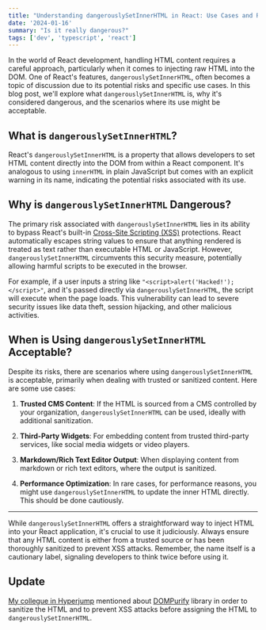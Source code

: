 ```yaml
---
title: "Understanding dangerouslySetInnerHTML in React: Use Cases and Risks"
date: '2024-01-16'
summary: "Is it really dangerous?"
tags: ['dev', 'typescript', 'react']
---
```


In the world of React development, handling HTML content requires a careful approach, particularly when it comes to injecting raw HTML into the DOM. One of React's features, `dangerouslySetInnerHTML`, often becomes a topic of discussion due to its potential risks and specific use cases. In this blog post, we'll explore what `dangerouslySetInnerHTML` is, why it's considered dangerous, and the scenarios where its use might be acceptable.

## What is `dangerouslySetInnerHTML`?

React's `dangerouslySetInnerHTML` is a property that allows developers to set HTML content directly into the DOM from within a React component. It's analogous to using `innerHTML` in plain JavaScript but comes with an explicit warning in its name, indicating the potential risks associated with its use.

## Why is `dangerouslySetInnerHTML` Dangerous?

The primary risk associated with `dangerouslySetInnerHTML` lies in its ability to bypass React's built-in [Cross-Site Scripting (XSS)](https://owasp.org/www-community/attacks/xss/) protections. React automatically escapes string values to ensure that anything rendered is treated as text rather than executable HTML or JavaScript. However, `dangerouslySetInnerHTML` circumvents this security measure, potentially allowing harmful scripts to be executed in the browser.

For example, if a user inputs a string like `"<script>alert('Hacked!');</script>"`, and it's passed directly via `dangerouslySetInnerHTML`, the script will execute when the page loads. This vulnerability can lead to severe security issues like data theft, session hijacking, and other malicious activities.

## When is Using `dangerouslySetInnerHTML` Acceptable?

Despite its risks, there are scenarios where using `dangerouslySetInnerHTML` is acceptable, primarily when dealing with trusted or sanitized content. Here are some use cases:

1. **Trusted CMS Content**: If the HTML is sourced from a CMS controlled by your organization, `dangerouslySetInnerHTML` can be used, ideally with additional sanitization.

2. **Third-Party Widgets**: For embedding content from trusted third-party services, like social media widgets or video players.

3. **Markdown/Rich Text Editor Output**: When displaying content from markdown or rich text editors, where the output is sanitized.

4. **Performance Optimization**: In rare cases, for performance reasons, you might use `dangerouslySetInnerHTML` to update the inner HTML directly. This should be done cautiously.

---

While `dangerouslySetInnerHTML` offers a straightforward way to inject HTML into your React application, it's crucial to use it judiciously. Always ensure that any HTML content is either from a trusted source or has been thoroughly sanitized to prevent XSS attacks. Remember, the name itself is a cautionary label, signaling developers to think twice before using it.

## Update

[My collegue in Hyperjump](https://twitter.com/dennypradipta_/status/1747078510169248219) mentioned about [DOMPurify](https://github.com/cure53/DOMPurify) library in order to sanitize the HTML and to prevent XSS attacks before assigning the HTML to `dangerouslySetInnerHTML`.